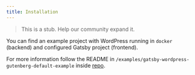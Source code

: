 ```yaml
---
title: Installation
---
```


> This is a stub. Help our community expand it.

You can find an example project with WordPress running in `docker` (backend) and configured Gatsby project (frontend).

For more information follow the README in `/examples/gatsby-wordpress-gutenberg-default-example` inside [repo](https://github.com/GatsbyWPGutenberg/gatsby-wordpress-gutenberg/tree/develop/examples/gatsby-wordpress-gutenberg-default-example).

